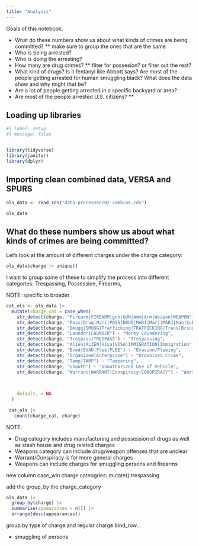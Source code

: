```yaml
---
title: "Analysis"
---
```


Goals of this notebook: 

- What do these numbers show us about what kinds of crimes are being committed?
** make sure to group the ones that are the same
- Who is being arrested?
- Who is doing the arresting?
- How many are drug crimes?
 ** filter for possesion? or filter out the rest? 
- What kind of drugs? Is it fentanyl like Abbott says? Are most of the people getting arrested for human smuggling black? What does the data show and why might that be?
- Are a lot of people getting arrested in a specific backyard or area?
- Are most of the people arrested U.S. citizens? **

## Loading up libraries 

```r
#| label: setup
#| message: false


library(tidyverse)
library(janitor)
library(dplyr)
```


## Importing clean combined data, VERSA and SPURS 

```r
ols_data <- read_rds("data-processed/02-combine.rds")

ols_data
```

## What do these numbers show us about what kinds of crimes are being committed?

Let's look at the amount of different charges under the charge category: 

```r
ols_data$charge |> unique()
```

I want to group some of these to simplify the process into different categories: Trespassing, Possession, Firearms,  

NOTE: specific to broader 

```r
cat_ols <- ols_data |> 
  mutate(charge_cat = case_when(
    str_detect(charge, "Firearm|FIREARM|gun|GUN|Amm|Arm|Weapon|WEAPON") ~ "Weapon",
    str_detect(charge, "Poss|Drug|Mari|POSS|DRUG|MARI|Marj|MARJ|Man|Subs|Stash") ~ "Drug",
    str_detect(charge, "Smugg|SMUGG|Trafficking|TRAFFICKING|Trans|Bringing In") ~ "Smuggling/Trafficking of Persons",
    str_detect(charge, "Launder|LAUNDER") ~ "Money Laundering",
    str_detect(charge, "Trespass|TRESPASS") ~ "Trespassing",
    str_detect(charge, "Alien|ALIEN|Visa|VISA|IMMIGRATION|Immigration") ~ "Immigration Other",
    str_detect(charge, "Evad|EVAD|Flee|FLEE") ~ "Evasion/Fleeing",
    str_detect(charge, "Organized|Enterprise") ~ "Organized Crime",
    str_detect(charge, "Tamp|TAMP") ~ "Tampering",
    str_detect(charge, "Unauth") ~ "Unauthorized Use of Vehicle",
    str_detect(charge, "Warrant|WARRANT|Conspiracy|CONSPIRACY") ~ "Warrant/Conspiracy"),

    
    
    default. = NA
  )
  
 cat_ols |> 
   count(charge_cat, charge)
```

NOTE: 

- Drug category includes manufacturing and possession of drugs as well as stash house and drug related charges   
- Weapons category can include drug/weapon offenses that are unclear
- Warrant/Conspiracy is for more general charges 
- Weapons can include charges for smuggling persons and firearms 

new column case_win charge cateogries: 
mutate() trespassing 

add the group_by the charge_category 

```r
ols_data |>  
  group_by(charge) |> 
  summarise(appearances = n()) |> 
  arrange(desc(appearances))
```
 group by type of charge and regular charge 
bind_row...

- smuggling of persons 
